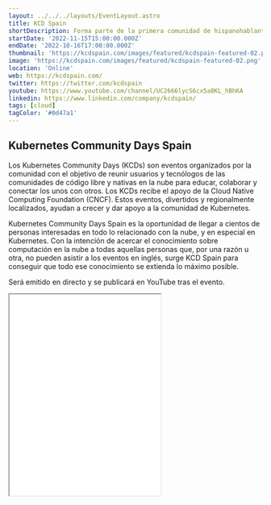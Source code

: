 ```yaml
---
layout: ../../../layouts/EventLayout.astro
title: KCD Spain
shortDescription: Forma parte de la primera comunidad de hispanohablantes de Kubernetes. Descubre un evento de tres días en español lleno de experiencias, empresas emergentes y personas a las que les gusta tanto la tecnología como a ti. 
startDate: '2022-11-15T15:00:00.000Z'
endDate: '2022-10-16T17:00:00.000Z'
thumbnail: 'https://kcdspain.com/images/featured/kcdspain-featured-02.png'
image: 'https://kcdspain.com/images/featured/kcdspain-featured-02.png'
location: 'Online'
web: https://kcdspain.com/ 
twitter: https://twitter.com/kcdspain 
youtube: https://www.youtube.com/channel/UC2666lycS6cx5a8KL_hBhKA
linkedin: https://www.linkedin.com/company/kcdspain/
tags: [cloud]
tagColor: '#0d47a1'
---
```


## Kubernetes Community Days Spain 

Los Kubernetes Community Days (KCDs) son eventos organizados por la comunidad con el objetivo de reunir usuarios y tecnólogos de las comunidades de código libre y nativas en la nube para educar, colaborar y conectar los unos con otros. Los KCDs recibe el apoyo de la Cloud Native Computing Foundation (CNCF). Estos eventos, divertidos y regionalmente localizados, ayudan a crecer y dar apoyo a la comunidad de Kubernetes.

Kubernetes Community Days Spain es la oportunidad de llegar a cientos de personas interesadas en todo lo relacionado con la nube, y en especial en Kubernetes. Con la intención de acercar el conocimiento sobre computación en la nube a todas aquellas personas que, por una razón u otra, no pueden asistir a los eventos en inglés, surge KCD Spain para conseguir que todo ese conocimiento se extienda lo máximo posible.

Será emitido en directo y se publicará en YouTube tras el evento.

<iframe className="w-full mt-4" height="400" src="//www.youtube.com/embed/?v=PrNSCT7PiiU&amp;list=PL7cPkcGlrwyqqlK4RTUhxVU3m1TEW4vgg" allowfullscreen="" title="YouTube Video"></iframe>

